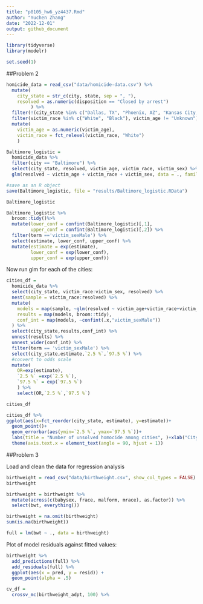 ```yaml
---
title: "p8105_hw6_yz4437.Rmd"
author: "Yuchen Zhang"
date: "2022-12-01"
output: github_document
---
```


```r
library(tidyverse)
library(modelr)

set.seed(1)
```

##Problem 2


```r
homicide_data = read_csv("data/homicide-data.csv") %>% 
  mutate(
    city_state = str_c(city, state, sep = ", "),
    resolved = as.numeric(disposition == "Closed by arrest")
         ) %>% 
  filter(!(city_state %in% c("Dallas, TX", "Phoenix, AZ", "Kansas City, MO","Tulsa, AL"))) %>%
  filter(victim_race %in% c("White", "Black"), victim_age != "Unknown") %>% 
  mutate(
    victim_age = as.numeric(victim_age),
    victim_race = fct_relevel(victim_race, "White")
    )
```

```r
Baltimore_logistic = 
  homicide_data %>%
  filter(city == "Baltimore") %>% 
  select(city_state, resolved, victim_age, victim_race, victim_sex) %>%
  glm(resolved ~ victim_age + victim_race + victim_sex, data = ., family = binomial()) 

#save as an R object
save(Baltimore_logistic, file = "results/Baltimore_logistic.RData")

Baltimore_logistic
```



```r
Baltimore_logistic %>% 
  broom::tidy()%>% 
  mutate(lower_conf = confint(Baltimore_logistic)[,1],
         upper_conf = confint(Baltimore_logistic)[,2]) %>% 
  filter(term =='victim_sexMale') %>% 
  select(estimate, lower_conf, upper_conf) %>% 
  mutate(estimate = exp(estimate),
         lower_conf = exp(lower_conf),
         upper_conf = exp(upper_conf))
```

Now run glm for each of the cities:

```r
cities_df = 
  homicide_data %>% 
  select(city_state, victim_race:victim_sex, resolved) %>% 
  nest(sample = victim_race:resolved) %>% 
  mutate(
    models = map(sample, ~glm(resolved ~ victim_age+victim_race+victim_sex, family= binomial(link = "logit"), data=.x)),
    results = map(models, broom::tidy),
    conf_int = map(models, ~confint(.x,"victim_sexMale"))
  ) %>% 
  select(city_state,results,conf_int) %>% 
  unnest(results) %>% 
  unnest_wider(conf_int) %>% 
  filter(term == 'victim_sexMale') %>% 
  select(city_state,estimate,`2.5 %`,`97.5 %`) %>% 
  #convert to odds scale
  mutate(
    OR=exp(estimate),
    `2.5 %` =exp(`2.5 %`),
    `97.5 %` = exp(`97.5 %`)
    ) %>% 
    select(OR,`2.5 %`,`97.5 %`)

cities_df 
```

```r
cities_df %>% 
ggplot(aes(x=fct_reorder(city_state, estimate), y=estimate))+
  geom_point()+
  geom_errorbar(aes(ymin=`2.5 %`, ymax=`97.5 %`))+
  labs(title = "Number of unsolved homocide among cities", )+xlab("City")+
  theme(axis.text.x = element_text(angle = 90, hjust = 1))
```

##Problem 3

Load and clean the data for regression analysis
```r
birthweight = read_csv("data/birthweight.csv", show_col_types = FALSE)
birthweight
```


```r
birthweight = birthweight %>% 
  mutate(across(c(babysex, frace, malform, mrace), as.factor)) %>% 
  select(bwt, everything()) 

birthweight = na.omit(birthweight)
sum(is.na(birthweight))
```

```r
full = lm(bwt ~ ., data = birthweight)
```

Plot of model residuals against fitted values:

```r
birthweight %>% 
  add_predictions(full) %>% 
  add_residuals(full) %>% 
  ggplot(aes(x = pred, y = resid)) +
  geom_point(alpha = .5)
```


```r
cv_df =
  crossv_mc(birthweight_adpt, 100) %>%
```



